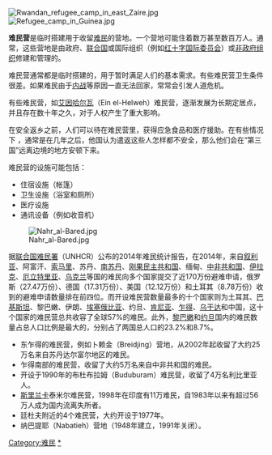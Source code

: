 {{没有来源|time=2020-10-08}}
[[File:Rwandan_refugee_camp_in_east_Zaire.jpg|thumb]]
[[File:Refugee_camp_in_Guinea.jpg|thumb]]

'''难民营'''是临时搭建用于收留[[难民|难民]]的营地。一个营地可能住着数万甚至数百万人。通常，这些营地是由政府、[[联合国|联合国]]或国际组织（例如[[红十字国际委员会|红十字国际委员会]]）或[[非政府组织|非政府组织]]修建和管理的。

难民营通常都是临时搭建的，用于暂时满足人们的基本需求。有些难民营卫生条件很差。如果难民由于[[内战|内战]]等原因一直无法回家，常常会引发人道危机。

有些难民营，如[[艾因哈尔瓦|艾因哈尔瓦]]（Ein el-Helweh）难民营，逐渐发展为长期定居点，并且存在数十年之久，对于人权产生了重大影响。

在安全返乡之前，人们可以待在难民营里，获得应急食品和医疗援助。在有些情况下 ，通常是在几年之后，他国认为遣返这些人怎样都不安全，那么他们会在“第三国”远离边境的地方安顿下来。


难民营的设施可能包括：

* 住宿设施（帐篷）
* 卫生设施（浴室和厕所）
* 医疗设施
* 通讯设备（例如收音机）
 
[[File:Nahr_al-Bared.jpg|thumb]]

据[[联合国难民署|联合国难民署]]（UNHCR）公布的2014年难民统计报告，在2014年，来自[[叙利亚内战|叙利亚]]、阿富汗、[[索马里内战|索马里]]、苏丹、[[南苏丹|南苏丹]]、[[刚果内战|刚果民主共和国]]、缅甸、[[中非共和国|中非共和国]]、[[伊拉克战争_(消歧义)|伊拉克]]、[[厄立特里亚|厄立特里亚]]、[[乌克兰|乌克兰]]等国的难民向多个国家提交了近170万份避难申请，俄罗斯（27.47万份）、德国（17.31万份）、美国（12.12万份）和土耳其（8.78万份）收到的避难申请数量排在前四位。而开设难民营数量最多的十个国家则为土耳其、[[巴基斯坦|巴基斯坦]]、黎巴嫩、伊朗、[[埃塞俄比亚|埃塞俄比亚]]、约旦、[[肯尼亚|肯尼亚]]、[[乍得|乍得]]、[[乌干达|乌干达]]和中国，这十个国家的难民营总共收容了全球57%的难民。此外，[[黎巴嫩|黎巴嫩]]和[[约旦|约旦]]国内的难民数量占总人口比例是最大的，分别占了两国总人口的23.2%和8.7%。

* 东乍得的难民营，例如卜赖金（Breidjing）营地，从2002年起收留了大约25万名来自苏丹达尔富尔地区的难民。
* 乍得南部的难民营，收留了大约5万名来自中非共和国的难民。
* 开设于1990年的布杜布拉姆（Buduburam）难民营，收留了4万名利比里亚人。
* [[斯里兰卡|斯里兰卡]]泰米尔难民营，1998年在印度有11万难民，自1983年以来有超过56万人成为国内流离失所者。
* 廷杜夫附近的4个难民营，大约开设于1977年。
* 纳巴提耶（Nabatieh）营地（1948年建立，1991年关闭）。

{{commonscat|Refugee camps}}

[[Category:难民|Category:难民]]
[[Category:難民營|*]]